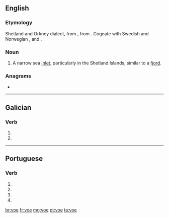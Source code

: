 ==English==

===Etymology===
Shetland and Orkney dialect, from {{etyl|nrn|en}}, from {{etyl|non|en}} {{m|non|vágr}}. Cognate with Swedish and Norwegian {{m|no|våg}}, and {{cog|fo|vágur}}.

===Noun===
{{en-noun}}

# {{lb|en|British}} A narrow sea [[inlet]], particularly in the Shetland Islands, similar to a [[fjord]].

===Anagrams===
* {{l|en|OEV}}

----

==Galician==

===Verb===
{{gl-verb-form}}

# {{inflection of|voar|lang=gl||1|s|pres|subj}}
# {{inflection of|voar|lang=gl||3|s|pres|subj}}

----

==Portuguese==

===Verb===
{{pt-verb-form}}

# {{pt-verb form of|voar|ar|subjunctive|present|singular|first}}
# {{pt-verb form of|voar|ar|subjunctive|present|singular|third}}
# {{pt-verb form of|voar|ar|imperative|affirmative|singular|third|}}
# {{pt-verb form of|voar|ar|imperative|negative|singular|third|}}

[[br:voe]]
[[fr:voe]]
[[mg:voe]]
[[pt:voe]]
[[ta:voe]]